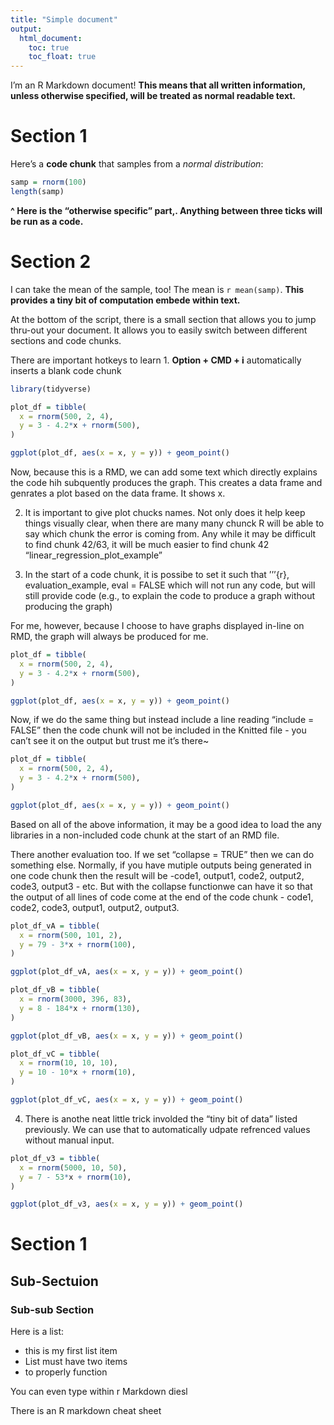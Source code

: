 ```yaml
---
title: "Simple document"
output:
  html_document:
    toc: true 
    toc_float: true 
---
```


I'm an R Markdown document! **This means that all written information, unless otherwise specified, will be treated as normal readable text.**

# Section 1

Here's a **code chunk** that samples from 
a _normal distribution_:

```r
samp = rnorm(100)
length(samp)
```
**^ Here is the "otherwise specific" part,. Anything between three ticks will be run as a code.**

# Section 2

I can take the mean of the sample, too!
The mean is `r mean(samp)`.
**This provides a tiny bit of computation embede within text.**

At the bottom of the script, there is a small section that allows you to jump thru-out your document. It allows you to easily switch between different sections and code chunks. 

There are important hotkeys to learn
1. **Option + CMD + i** automatically inserts a blank code chunk

```r
library(tidyverse)

plot_df = tibble(
  x = rnorm(500, 2, 4),
  y = 3 - 4.2*x + rnorm(500),
)

ggplot(plot_df, aes(x = x, y = y)) + geom_point()
```

Now, because this is a RMD, we can add some text which directly explains the code hih subquently produces the graph. This creates a data frame and genrates a plot based on the data frame. It shows x.

2. It is important to give plot chucks names. Not only does it help keep things visually clear, when there are many many chunck R will be able to say which chunk the error is coming from. Any while it may be difficult to find chunk 42/63, it will be much easier to find chunk 42 "linear_regression_plot_example"

3. In the start of a code chunk, it is possibe to set it such that '''{r}, evaluation_example, eval = FALSE which will not run any code, but will still provide code (e.g., to explain the code to produce a graph without producing the graph)

For me, however, because I choose to have graphs displayed in-line on RMD, the graph will always be produced for me.


```r

plot_df = tibble(
  x = rnorm(500, 2, 4),
  y = 3 - 4.2*x + rnorm(500),
)

ggplot(plot_df, aes(x = x, y = y)) + geom_point()

```

Now, if we do the same thing but instead include a line reading "include = FALSE" then the code chunk will not be included in the Knitted file - you can't see it on the output but trust me it's there~

```r

plot_df = tibble(
  x = rnorm(500, 2, 4),
  y = 3 - 4.2*x + rnorm(500),
)

ggplot(plot_df, aes(x = x, y = y)) + geom_point()

```

Based on all of the above information, it may be a good idea to load the any libraries in a non-included code chunk at the start of an RMD file.

There another evaluation too. If we set "collapse = TRUE" then we can do something else. Normally, if you have mutiple outputs being generated in one code chunk then the result will be -code1, output1, code2, output2, code3, output3 - etc. But with the collapse functionwe can have it so that the output of all lines of code come at the end of the code chunk - code1, code2, code3, output1, output2, output3. 

```r

plot_df_vA = tibble(
  x = rnorm(500, 101, 2),
  y = 79 - 3*x + rnorm(100),
)

ggplot(plot_df_vA, aes(x = x, y = y)) + geom_point()

plot_df_vB = tibble(
  x = rnorm(3000, 396, 83),
  y = 8 - 184*x + rnorm(130),
)

ggplot(plot_df_vB, aes(x = x, y = y)) + geom_point()

plot_df_vC = tibble(
  x = rnorm(10, 10, 10),
  y = 10 - 10*x + rnorm(10),
)

ggplot(plot_df_vC, aes(x = x, y = y)) + geom_point()

```




4. There is anothe neat little trick involded the "tiny bit of data" listed previously. We can use that to automatically udpate refrenced values without manual input. 

```r

plot_df_v3 = tibble(
  x = rnorm(5000, 10, 50),
  y = 7 - 53*x + rnorm(10),
)

ggplot(plot_df_v3, aes(x = x, y = y)) + geom_point()

```


# Section 1 
## Sub-Sectuion
### Sub-sub Section

Here is a list:

- this is my first list item
- List must have two items 
- to properly function 

You can even type within r Markdown diesl

There is an R markdown cheat sheet




